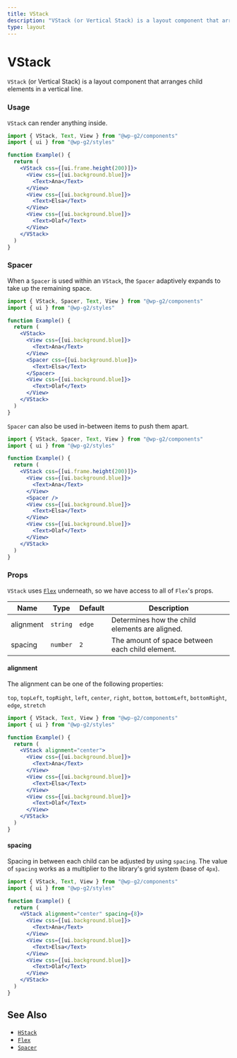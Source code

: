 ```yaml
---
title: VStack
description: "VStack (or Vertical Stack) is a layout component that arranges child elements in a vertical line."
type: layout
---
```


# VStack

`VStack` (or Vertical Stack) is a layout component that arranges child elements in a vertical line.

### Usage

`VStack` can render anything inside.

```jsx live
import { VStack, Text, View } from "@wp-g2/components"
import { ui } from "@wp-g2/styles"

function Example() {
  return (
    <VStack css={[ui.frame.height(200)]}>
      <View css={[ui.background.blue]}>
        <Text>Ana</Text>
      </View>
      <View css={[ui.background.blue]}>
        <Text>Elsa</Text>
      </View>
      <View css={[ui.background.blue]}>
        <Text>Olaf</Text>
      </View>
    </VStack>
  )
}
```

### Spacer

When a `Spacer` is used within an `VStack`, the `Spacer` adaptively expands to take up the remaining space.

```jsx live
import { VStack, Spacer, Text, View } from "@wp-g2/components"
import { ui } from "@wp-g2/styles"

function Example() {
  return (
    <VStack>
      <View css={[ui.background.blue]}>
        <Text>Ana</Text>
      </View>
      <Spacer css={[ui.background.blue]}>
        <Text>Elsa</Text>
      </Spacer>
      <View css={[ui.background.blue]}>
        <Text>Olaf</Text>
      </View>
    </VStack>
  )
}
```

`Spacer` can also be used in-between items to push them apart.

```jsx live
import { VStack, Spacer, Text, View } from "@wp-g2/components"
import { ui } from "@wp-g2/styles"

function Example() {
  return (
    <VStack css={[ui.frame.height(200)]}>
      <View css={[ui.background.blue]}>
        <Text>Ana</Text>
      </View>
      <Spacer />
      <View css={[ui.background.blue]}>
        <Text>Elsa</Text>
      </View>
      <View css={[ui.background.blue]}>
        <Text>Olaf</Text>
      </View>
    </VStack>
  )
}
```

### Props

`VStack` uses [`Flex`](/components/Flex) underneath, so we have access to all of `Flex`'s props.

| Name      | Type     | Default | Description                                     |
| --------- | -------- | ------- | ----------------------------------------------- |
| alignment | `string` | `edge`  | Determines how the child elements are aligned.  |
| spacing   | `number` | `2`     | The amount of space between each child element. |

#### alignment

The alignment can be one of the following properties:

`top`, `topLeft`, `topRight`, `left`, `center`, `right`, `bottom`, `bottomLeft`, `bottomRight`, `edge`, `stretch`

```jsx live
import { VStack, Text, View } from "@wp-g2/components"
import { ui } from "@wp-g2/styles"

function Example() {
  return (
    <VStack alignment="center">
      <View css={[ui.background.blue]}>
        <Text>Ana</Text>
      </View>
      <View css={[ui.background.blue]}>
        <Text>Elsa</Text>
      </View>
      <View css={[ui.background.blue]}>
        <Text>Olaf</Text>
      </View>
    </VStack>
  )
}
```

#### spacing

Spacing in between each child can be adjusted by using `spacing`. The value of `spacing` works as a multiplier to the library's grid system (base of `4px`).

```jsx live
import { VStack, Text, View } from "@wp-g2/components"
import { ui } from "@wp-g2/styles"

function Example() {
  return (
    <VStack alignment="center" spacing={8}>
      <View css={[ui.background.blue]}>
        <Text>Ana</Text>
      </View>
      <View css={[ui.background.blue]}>
        <Text>Elsa</Text>
      </View>
      <View css={[ui.background.blue]}>
        <Text>Olaf</Text>
      </View>
    </VStack>
  )
}
```

## See Also

- [`HStack`](/components/hstack/)
- [`Flex`](/components/flex/)
- [`Spacer`](/components/spacer/)
